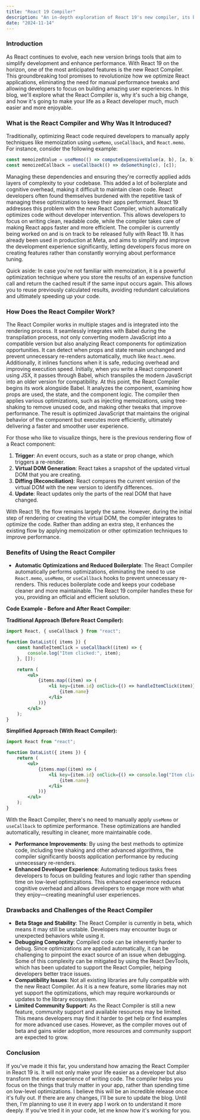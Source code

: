 ```yaml
---
title: "React 19 Compiler"
description: "An in-depth exploration of React 19's new compiler, its benefits, and how it transforms React development"
date: "2024-11-14"
---
```


### Introduction

As React continues to evolve, each new version brings tools that aim to simplify development and enhance performance. With React 19 on the horizon, one of the most anticipated features is the new React Compiler. This groundbreaking tool promises to revolutionize how we optimize React applications, eliminating the need for manual performance tweaks and allowing developers to focus on building amazing user experiences. In this blog, we'll explore what the React Compiler is, why it's such a big change, and how it's going to make your life as a React developer much, much easier and more enjoyable.

### What is the React Compiler and Why Was It Introduced?

Traditionally, optimizing React code required developers to manually apply techniques like memoization using `useMemo`, `useCallback`, and `React.memo`. For instance, consider the following example:

```jsx
const memoizedValue = useMemo(() => computeExpensiveValue(a, b), [a, b]);
const memoizedCallback = useCallback(() => doSomething(c), [c]);
```

Managing these dependencies and ensuring they're correctly applied adds layers of complexity to your codebase. This added a lot of boilerplate and cognitive overhead, making it difficult to maintain clean code. React developers often found themselves burdened with the repetitive task of managing these optimizations to keep their apps performant. React 19 addresses this problem with the new React Compiler, which automatically optimizes code without developer intervention. This allows developers to focus on writing clean, readable code, while the compiler takes care of making React apps faster and more efficient. The compiler is currently being worked on and is on track to be released fully with React 19. It has already been used in production at Meta, and aims to simplify and improve the development experience significantly, letting developers focus more on creating features rather than constantly worrying about performance tuning.

Quick aside: In case you're not familiar with memoization, it is a powerful optimization technique where you store the results of an expensive function call and return the cached result if the same input occurs again. This allows you to reuse previously calculated results, avoiding redundant calculations and ultimately speeding up your code.

### How Does the React Compiler Work?

The React Compiler works in multiple stages and is integrated into the rendering process. It seamlessly integrates with Babel during the transpilation process, not only converting modern JavaScript into a compatible version but also analyzing React components for optimization opportunities. It can detect when props and state remain unchanged and prevent unnecessary re-renders automatically, much like `React.memo`. Additionally, it inlines functions when it is safe, reducing overhead and improving execution speed. Initially, when you write a React component using JSX, it passes through Babel, which transpiles the modern JavaScript into an older version for compatibility. At this point, the React Compiler begins its work alongside Babel. It analyzes the component, examining how props are used, the state, and the component logic. The compiler then applies various optimizations, such as injecting memoizations, using tree-shaking to remove unused code, and making other tweaks that improve performance. The result is optimized JavaScript that maintains the original behavior of the component but executes more efficiently, ultimately delivering a faster and smoother user experience.

For those who like to visualize things, here is the previous rendering flow of a React component:

1. **Trigger**: An event occurs, such as a state or prop change, which triggers a re-render.
2. **Virtual DOM Generation**: React takes a snapshot of the updated virtual DOM that you are creating.
3. **Diffing (Reconciliation)**: React compares the current version of the virtual DOM with the new version to identify differences.
4. **Update**: React updates only the parts of the real DOM that have changed.

With React 19, the flow remains largely the same. However, during the initial step of rendering or creating the virtual DOM, the compiler integrates to optimize the code. Rather than adding an extra step, it enhances the existing flow by applying memoization or other optimization techniques to improve performance.

### Benefits of Using the React Compiler

- **Automatic Optimizations and Reduced Boilerplate**: The React Compiler automatically performs optimizations, eliminating the need to use `React.memo`, `useMemo`, or `useCallback` hooks to prevent unnecessary re-renders. This reduces boilerplate code and keeps your codebase cleaner and more maintainable. The React 19 compiler handles these for you, providing an official and efficient solution.

**Code Example - Before and After React Compiler**:

**Traditional Approach (Before React Compiler):**

```jsx
import React, { useCallback } from "react";

function DataList({ items }) {
	const handleItemClick = useCallback((item) => {
		console.log("Item clicked:", item);
	}, []);

	return (
		<ul>
			{items.map((item) => (
				<li key={item.id} onClick={() => handleItemClick(item)}>
					{item.name}
				</li>
			))}
		</ul>
	);
}
```

**Simplified Approach (With React Compiler):**

```jsx
import React from "react";

function DataList({ items }) {
	return (
		<ul>
			{items.map((item) => (
				<li key={item.id} onClick={() => console.log("Item clicked:", item)}>
					{item.name}
				</li>
			))}
		</ul>
	);
}
```

With the React Compiler, there's no need to manually apply `useMemo` or `useCallback` to optimize performance. These optimizations are handled automatically, resulting in cleaner, more maintainable code.

- **Performance Improvements**: By using the best methods to optimize code, including tree shaking and other advanced algorithms, the compiler significantly boosts application performance by reducing unnecessary re-renders.
- **Enhanced Developer Experience**: Automating tedious tasks frees developers to focus on building features and logic rather than spending time on low-level optimizations. This enhanced experience reduces cognitive overhead and allows developers to engage more with what they enjoy—creating meaningful user experiences.

### Drawbacks and Challenges of the React Compiler

- **Beta Stage and Stability**: The React Compiler is currently in beta, which means it may still be unstable. Developers may encounter bugs or unexpected behaviors while using it.
- **Debugging Complexity**: Compiled code can be inherently harder to debug. Since optimizations are applied automatically, it can be challenging to pinpoint the exact source of an issue when debugging. Some of this complexity can be mitigated by using the React DevTools, which has been updated to support the React Compiler, helping developers better trace issues.
- **Compatibility Issues**: Not all existing libraries are fully compatible with the new React Compiler. As it is a new feature, some libraries may not yet support the optimizations, which may require workarounds or updates to the library ecosystem.
- **Limited Community Support**: As the React Compiler is still a new feature, community support and available resources may be limited. This means developers may find it harder to get help or find examples for more advanced use cases. However, as the compiler moves out of beta and gains wider adoption, more resources and community support are expected to grow.

### Conclusion

If you've made it this far, you understand how amazing the React Compiler in React 19 is. It will not only make your life easier as a developer but also transform the entire experience of writing code. The compiler helps you focus on the things that truly matter in your app, rather than spending time on low-level optimizations. I believe this will be an incredible release once it's fully out. If there are any changes, I'll be sure to update the blog. Until then, I'm planning to use it in every app I work on to understand it more deeply. If you've tried it in your code, let me know how it's working for you.
